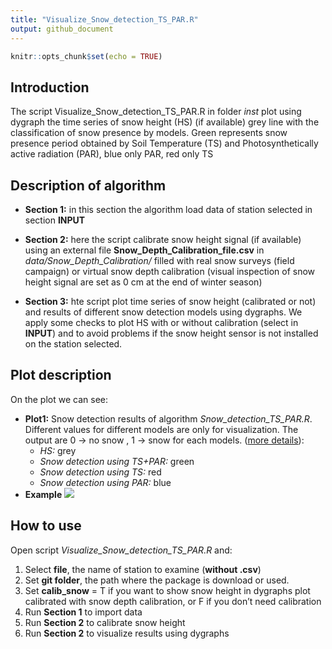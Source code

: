```yaml
---
title: "Visualize_Snow_detection_TS_PAR.R"
output: github_document
---
```


```r
knitr::opts_chunk$set(echo = TRUE)
```

## Introduction 

The script Visualize_Snow_detection_TS_PAR.R in folder *inst* plot using dygraph the time series of snow height (HS) (if available) grey line with the classification of snow presence by models. Green represents snow presence period obtained by Soil Temperature (TS) and Photosynthetically active radiation (PAR), blue only PAR, red only TS


## Description of algorithm

* **Section 1:** in this section the algorithm load data of station selected in section **INPUT**

* **Section 2:** here the script calibrate snow height signal (if available) using an external file **Snow_Depth_Calibration_file.csv** in *data/Snow_Depth_Calibration/* filled with real snow surveys (field campaign) or virtual snow depth calibration (visual inspection of snow height signal are set as 0 cm at the end of winter season)

* **Section 3:** hte script plot time series of snow height (calibrated or not) and results of different snow detection models using dygraphs. We apply some checks to plot HS with or without calibration (select in  **INPUT**) and to avoid problems if the snow height sensor is not installed on the station selected. 


## Plot description

On the plot we can see:

* **Plot1:** Snow detection results of algorithm *Snow_detection_TS_PAR.R*. Different values for different models are only for visualization. The output are  0 -> no snow , 1 -> snow for each models. ([more details](https://github.com/EURAC-Ecohydro/SnowSeasonAnalysis/tree/master/vignettes/Snow_detection_TS_PAR.Rmd)):
    + *HS:* grey
    + *Snow detection using TS+PAR:* green
    + *Snow detection using TS:* red
    + *Snow detection using PAR:* blue


* **Example**
<!-- ![](https://github.com/EURAC-Ecohydro/SnowSeasonAnalysis/tree/master/figs/img_Snow_detection.PNG) -->
![](C:/Users/CBrida/Desktop/Git/Upload/SnowSeasonAnalysis/figs/img_Snow_detection.PNG)


## How to use

Open script *Visualize_Snow_detection_TS_PAR.R* and:

1.  Select **file**, the name of station to examine (**without .csv**)
2.  Set **git folder**, the path where the package is download or used.
3.  Set **calib_snow** = T if you want to show snow height in dygraphs plot calibrated with snow depth calibration, or F if you don't need calibration 
4.  Run **Section 1** to import data
5.  Run **Section 2** to calibrate snow height
6.  Run **Section 2** to visualize results using dygraphs

